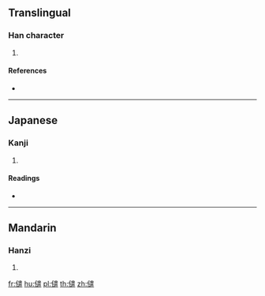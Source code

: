 ==Translingual==

===Han character===
{{Han char|rn=9|rad=人|as=14|sn=16|four=|canj=OYLR|ids=⿰亻遣}}

# {{defn|Han|sort=人14}}

====References====
* {{Han ref|kx=0120.070|dkj=01235|dj=0253.220|hdz=10231.010|uh=5119|ud=20761}}

----

==Japanese==

===Kanji===
{{ja-kanji|grade=|rs=人14}}

# {{defn|lang=ja|sort=人14}}

====Readings====
* {{ja-readings|on=[[けん]] (ken)|kun=[[ひらく]] (hiraku)}}

----

==Mandarin==

===Hanzi===
{{cmn-hanzi|pin=[[qiàn]] ([[qian4]])|wg=ch'ien<sup>4</sup>}}

# {{defn|lang=cmn|sort=人14}}

[[fr:儙]]
[[hu:儙]]
[[pl:儙]]
[[th:儙]]
[[zh:儙]]